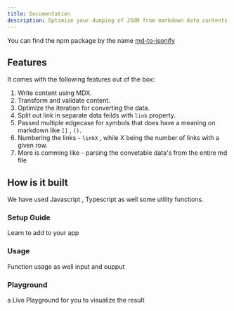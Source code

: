 ```yaml
---
title: Documentation
description: Optimize your dumping of JSON from markdown data contents
---
```


You can find the npm package by the name  [md-to-jsonify](https://npmjs.com/md-to-jsonify)

## Features

It comes with the following features out of the box:

1. Write content using MDX.
2. Transform and validate content.
3. Optimize the iteration for converting the data.
4. Split out link in separate data feilds with ```link``` property.
5. Passed multiple edgecase for symbols that does have a meaning on markdown like ```[]``` , ```()```.
6. Numbering the links - ```linkX``` , while X being the number of links with a given row.
7. More is comming like - parsing the convetable data's from the entire md file 

## How is it built

We have used Javascript  , Typescript as well some utility functions.   

<div className="grid gap-4 lg:grid-cols-2 mt-6">

<Card href="/docs/documentation/setup">

### Setup Guide

Learn to add to your app

</Card>

<Card href="/docs/documentation/components">

### Usage

Function usage as well input and oupput

</Card>

<Card href="/docs/documentation/playground" disabled>

### Playground

a Live Playground for you to visualize the result

</Card>


</div>

